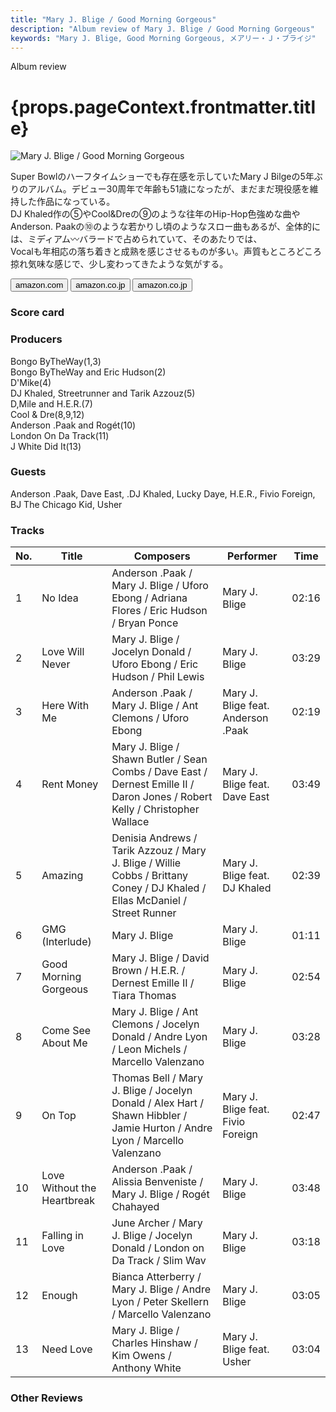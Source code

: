 ```yaml
---
title: "Mary J. Blige / Good Morning Gorgeous"
description: "Album review of Mary J. Blige / Good Morning Gorgeous"
keywords: "Mary J. Blige, Good Morning Gorgeous, メアリー・Ｊ・ブライジ"
---
```






<p className="largeP">Album review</p>
<h1 className="h1--no--margin">{props.pageContext.frontmatter.title}</h1>

<Row  className="image-card-group">
	<Column colMd={"3"} colLg={"4"} noGutterMdLeft="">
       <ImageCard>

![Mary J. Blige / Good Morning Gorgeous](../../images/cd/maryjblige11L.jpg)

</ImageCard>
	</Column>
	<Column colMd={"4"} colLg={"8"} noGutterMdLeft="">
		<p>
			Super Bowlのハーフタイムショーでも存在感を示していたMary J Bilgeの5年ぶりのアルバム。デビュー30周年で年齢も51歳になったが、まだまだ現役感を維持した作品になっている。
			<br/>DJ Khaled作の⑤やCool&Dreの⑨のような往年のHip-Hop色強めな曲やAnderson. Paakの⑩のような若かりし頃のようなスロー曲もあるが、全体的には、ミディアム〰バラードで占められていて、そのあたりでは、
			<br/>Vocalも年相応の落ち着きと成熟を感じさせるものが多い。声質もところどころ掠れ気味な感じで、少し変わってきたような気がする。
		</p>
  	<div>
		  <Button className="button-right-mergin"  href="https://amzn.to/3BY0BMd" kind="primary" size="small" renderIcon={ArrowUpRight24}>
  	    	amazon.com
  	  </Button>
  	  <Button className="button-right-mergin"  href="https://amzn.to/3PgDKhO" kind="secondary" size="small" renderIcon={ArrowUpRight24}>
  	   	amazon.co.jp
  	  </Button>
			<Button className="button-right-mergin"  href="https://apple.co/3SFcWej" kind="secondary" size="small" renderIcon={ArrowUpRight24}>
  	    amazon.co.jp
  	  </Button>
			<AdvJS2/>
		</div>
	</Column>
</Row>
<Row >
	<Column colMd={"4"} colLg={"4"} noGutterMdLeft="">
<div>
  <h3>Score card</h3>
	<SliderJS1 value="5" />
  <SliderJS2 value="2" />
	<SliderJS3 value="1" />
  <SliderJS4 value="8" />
</div>
</Column>
<Column colMd={"8"} colLg={"8"} noGutterMdLeft="">
<div>
	<h3>Producers</h3>
	<p>
		Bongo ByTheWay(1,3)
		<br/>Bongo ByTheWay and Eric Hudson(2)
		<br/>D'Mike(4)
		<br/>DJ Khaled, Streetrunner and Tarik Azzouz(5)
		<br/>D,Mile and H.E.R.(7)
		<br/>Cool & Dre(8,9,12)
		<br/>Anderson .Paak and Rogét(10)
		<br/>London On Da Track(11)
		<br/>J White Did It(13)
	</p>
	<h3>Guests</h3>
	<p>
		Anderson .Paak, Dave East, .DJ Khaled, Lucky Daye, H.E.R., Fivio Foreign, BJ The Chicago Kid, Usher
	</p>
</div>
</Column>
</Row>

<h3>Tracks</h3>

| No. | Title                       | Composers                                                                                                                    | Performer                          | Time  |
| --- | --------------------------- | ---------------------------------------------------------------------------------------------------------------------------- | ---------------------------------- | ----- |
| 1   | No Idea                     | Anderson .Paak / Mary J. Blige / Uforo Ebong / Adriana Flores / Eric Hudson / Bryan Ponce                                    | Mary J. Blige                      | 02:16 |
| 2   | Love Will Never             | Mary J. Blige / Jocelyn Donald / Uforo Ebong / Eric Hudson / Phil Lewis                                                      | Mary J. Blige                      | 03:29 |
| 3   | Here With Me                | Anderson .Paak / Mary J. Blige / Ant Clemons / Uforo Ebong                                                                   | Mary J. Blige feat. Anderson .Paak | 02:19 |
| 4   | Rent Money                  | Mary J. Blige / Shawn Butler / Sean Combs / Dave East / Dernest Emille II / Daron Jones / Robert Kelly / Christopher Wallace | Mary J. Blige feat. Dave East      | 03:49 |
| 5   | Amazing                     | Denisia Andrews / Tarik Azzouz / Mary J. Blige / Willie Cobbs / Brittany Coney / DJ Khaled / Ellas McDaniel / Street Runner  | Mary J. Blige feat. DJ Khaled      | 02:39 |
| 6   | GMG (Interlude)             | Mary J. Blige                                                                                                                | Mary J. Blige                      | 01:11 |
| 7   | Good Morning Gorgeous       | Mary J. Blige / David Brown / H.E.R. / Dernest Emille II / Tiara Thomas                                                      | Mary J. Blige                      | 02:54 |
| 8   | Come See About Me           | Mary J. Blige / Ant Clemons / Jocelyn Donald / Andre Lyon / Leon Michels / Marcello Valenzano                                | Mary J. Blige                      | 03:28 |
| 9   | On Top                      | Thomas Bell / Mary J. Blige / Jocelyn Donald / Alex Hart / Shawn Hibbler / Jamie Hurton / Andre Lyon / Marcello Valenzano    | Mary J. Blige feat. Fivio Foreign  | 02:47 |
| 10  | Love Without the Heartbreak | Anderson .Paak / Alissia Benveniste / Mary J. Blige / Rogét Chahayed                                                         | Mary J. Blige                      | 03:48 |
| 11  | Falling in Love             | June Archer / Mary J. Blige / Jocelyn Donald / London on Da Track / Slim Wav                                                 | Mary J. Blige                      | 03:18 |
| 12  | Enough                      | Bianca Atterberry / Mary J. Blige / Andre Lyon / Peter Skellern / Marcello Valenzano                                         | Mary J. Blige                      | 03:05 |
| 13  | Need Love                   | Mary J. Blige / Charles Hinshaw / Kim Owens / Anthony White                                                                  | Mary J. Blige feat. Usher          | 03:04 |

<h3>Other Reviews</h3>

<Row>
  <Column colMd={3} colLg={3} noGutterMdLeft>
    <Review1 />
  </Column>
</Row>

<AdvJS3 />
